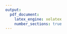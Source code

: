 ```yaml
---
output:
  pdf_document:
    latex_engine: xelatex
    number_sections: true
---
```


\graphicspath{ {Input/} }

\pagenumbering{gobble}

\begin{centering}

\vspace*{2cm}
  \Huge\textbf{Estimate of resource needs of the Final Paper}\\
\vspace*{2cm}
  \large\textbf{for the CEU MSc in Business Analytics program}

\vfill

\large\textit{Gábor Horváth}

\vspace{1cm}
  \normalsize{2017}
  
\includegraphics{CEU_logo_color2}

\end{centering}
